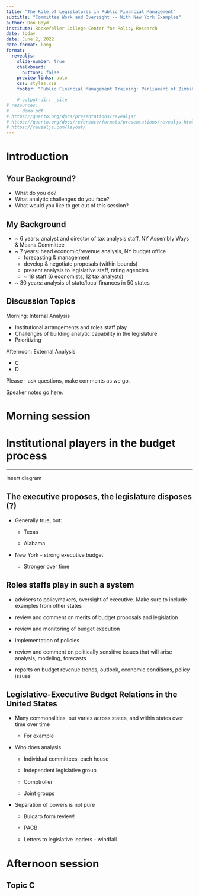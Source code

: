 ```yaml
---
title: "The Role of Legislatures in Public Financial Management"
subtitle: "Committee Work and Oversight -- With New York Examples"
author: Don Boyd
institute: Rockefeller College Center for Policy Research
date: today
date: June 2, 2022
date-format: long
format:
  revealjs: 
    slide-number: true
    chalkboard: 
      buttons: false
    preview-links: auto
    css: styles.css
    footer: "Public Financial Management Training: Parliament of Zimbabwe"

    # output-dir: _site
# resources:
#   - demo.pdf
# https://quarto.org/docs/presentations/revealjs/
# https://quarto.org/docs/reference/formats/presentations/revealjs.html
# https://revealjs.com/layout/
---
```


# Introduction

## Your Background?

-   What do you do?
-   What analytic challenges do you face?
-   What would you like to get out of this session?

## My Background

<!-- ::: incremental -->

-   \~ 6 years: analyst and director of tax analysis staff, NY Assembly Ways & Means Committee
-   \~ 7 years: head economic/revenue analysis, NY budget office
    -   forecasting & management
    -   develop & negotiate proposals (within bounds)
    -   present analysis to legislative staff, rating agencies
    -   \~ 18 staff (6 economists, 12 tax analysts)
-   \~ 30 years: analysis of state/local finances in 50 states <!-- ::: -->

## Discussion Topics

Morning: Internal Analysis

-   Institutional arrangements and roles staff play
-   Challenges of building analytic capability in the legislature
-   Prioritizing

Afternoon: External Analysis

-   C
-   D

Please - ask questions, make comments as we go.

::: notes
Speaker notes go here.
:::

# Morning session

# Institutional players in the budget process

------------------------------------------------------------------------

Insert diagram

## The executive proposes, the legislature disposes (?)

-   Generally true, but:

    -   Texas

    -   Alabama

-   New York - strong executive budget

    -   Stronger over time

## Roles staffs play in such a system

-   advisers to policymakers, oversight of executive. Make sure to include examples from other states

-   review and comment on merits of budget proposals and legislation

-   review and monitoring of budget execution

-   implementation of policies

-   review and comment on politically sensitive issues that will arise analysis, modeling, forecasts

-   reports on budget revenue trends, outlook, economic conditions, policy issues

## Legislative-Executive Budget Relations in the United States

-   Many commonalities, but varies across states, and within states over time over time

    -   For example

-   Who does analysis

    -   Individual committees, each house

    -   Independent legislative group

    -   Comptroller

    -   Joint groups

-   Separation of powers is not pure

    -   Bulgaro form review!

    -   PACB

    -   Letters to legislative leaders - windfall

# Afternoon session

## Topic C
